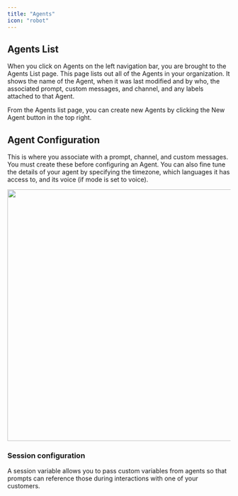 ```yaml
---
title: "Agents"
icon: "robot"
---
```


## Agents List

When you click on Agents on the left navigation bar, you are brought to the Agents List page. This page lists out all of the Agents in your organization. It shows the name of the Agent, when it was last modified and by who, the associated prompt, custom messages, and channel, and any labels attached to that Agent.

From the Agents list page, you can create new Agents by clicking the New Agent button in the top right. 

## Agent Configuration

This is where you associate with a prompt, channel, and custom messages. You must create these before configuring an Agent. You can also fine tune the details of your agent by specifying the timezone, which languages it has access to, and its voice (if mode is set to voice).&#x20;

<img height="568" width="663" src="https://lh7-rt.googleusercontent.com/docsz/AD_4nXfnD1EAn4Zx9_1Y8DLrPPbB4me8ljO8hsNl5lxeaxdIhMA06YIyog3V4iOWaaJfh4ZFPVZs3JSgiAzHLiGKJ2TzivC1Zqc8qnpJGKdmg4QO-FZ4BxJtgRqxcSsMlyaF-RHzeXAC_w?key=JBBxuoVFeIMKcM-ZFwfnG7a5" />

### Session configuration

A session variable allows you to pass custom variables from agents so that prompts can reference those during interactions with one of your customers.